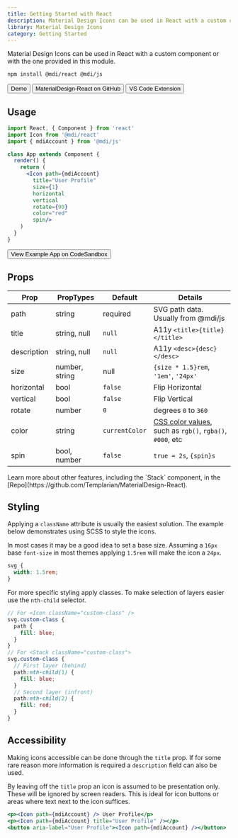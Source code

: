 ```yaml
---
title: Getting Started with React
description: Material Design Icons can be used in React with a custom component or with the one provided in this module.
library: Material Design Icons
category: Getting Started
---
```


Material Design Icons can be used in React with a custom component or with the one provided in this module.

```bash
npm install @mdi/react @mdi/js
```

<Button href='https://templarian.github.io/@mdi/react/' startIcon='mdi:human-male-board'>Demo</Button>
<Button href='https://github.com/Templarian/MaterialDesign-React' startIcon='mdi:github'>MaterialDesign-React on GitHub</Button>
<Button href='https://marketplace.visualstudio.com/items?itemName=lukas-tr.materialdesignicons-intellisense' startIcon='mdi:microsoft-visual-studio-code'>VS Code Extension</Button>

## Usage

```jsx
import React, { Component } from 'react'
import Icon from '@mdi/react'
import { mdiAccount } from '@mdi/js'

class App extends Component {
  render() {
    return (
      <Icon path={mdiAccount}
        title="User Profile"
        size={1}
        horizontal
        vertical
        rotate={90}
        color="red"
        spin/>
    )
  }
} 
```

<Button href='https://codesandbox.io/s/staging-paper-5w879' startIcon='mdi:open-in-new'>View Example App on CodeSandbox</Button>

## Props

| Prop        | PropTypes      | Default        | Details |
|-------------|----------------|----------------|---------|
| path        | string         | required       | SVG path data. Usually from @mdi/js |
| title       | string, null   | `null`         | A11y `<title>{title}</title>` |
| description | string, null   | `null`         | A11y `<desc>{desc}</desc>` |
| size        | number, string | null           | `{size * 1.5}rem`, `'1em'`, `'24px'` |
| horizontal  | bool           | `false`        | Flip Horizontal |
| vertical    | bool           | `false`        | Flip Vertical |
| rotate      | number         | `0`            | degrees `0` to `360` |
| color       | string         | `currentColor` | [CSS color values](https://developer.mozilla.org/en-US/docs/Web/CSS/color_value), such as `rgb()`, `rgba()`, `#000`, etc |
| spin        | bool, number   | `false`        | `true = 2s`, `{spin}s` |

<Note>
  Learn more about other features, including the `Stack` component, in the [Repo](https://github.com/Templarian/MaterialDesign-React).
</Note>

## Styling

Applying a `className` attribute is usually the easiest solution. The example below demonstrates using SCSS to style the icons.

In most cases it may be a good idea to set a base size. Assuming a `16px` base `font-size` in most themes applying `1.5rem` will make the icon a `24px`.

```scss
svg {
  width: 1.5rem;
}
```

For more specific styling apply classes. To make selection of layers easier use the `nth-child` selector.

```scss
// For <Icon className="custom-class" />
svg.custom-class {
  path {
    fill: blue;
  }
}
// For <Stack className="custom-class">
svg.custom-class {
  // First layer (behind)
  path:nth-child(1) {
    fill: blue;
  }
  // Second layer (infront)
  path:nth-child(2) {
    fill: red;
  }
}
```

## Accessibility

Making icons accessible can be done through the `title` prop. If for some rare reason more information is required a `description` field can also be used.

By leaving off the `title` prop an icon is assumed to be presentation only. These will be ignored by screen readers. This is ideal for icon buttons or areas where text next to the icon suffices.

```jsx
<p><Icon path={mdiAccount} /> User Profile</p>
<p><Icon path={mdiAccount} title="User Profile" /></p>
<button aria-label="User Profile"><Icon path={mdiAccount} /></button>
```
